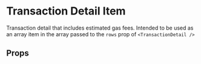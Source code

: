 

# Transaction Detail Item

Transaction detail that includes estimated gas fees. Intended to be used as an array item in the array passed to the `rows` prop of `<TransactionDetail />`

<Canvas>
  <Story id="components-app-transactiondetailitem--default-story" />
</Canvas>

## Props

<ArgsTable of={TransactionDetailItem} />
